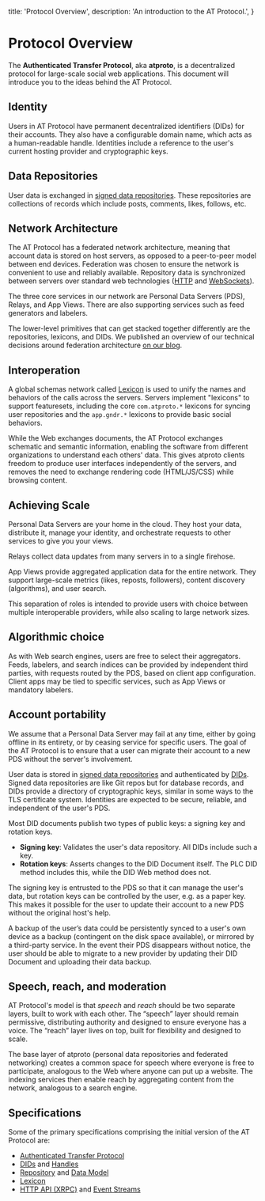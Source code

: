   title: 'Protocol Overview',
  description:
    'An introduction to the AT Protocol.',
}

# Protocol Overview

The **Authenticated Transfer Protocol**, aka **atproto**, is a decentralized protocol for large-scale social web applications. This document will introduce you to the ideas behind the AT Protocol.

## Identity

Users in AT Protocol have permanent decentralized identifiers (DIDs) for their accounts. They also have a configurable domain name, which acts as a human-readable handle. Identities include a reference to the user's current hosting provider and cryptographic keys.

## Data Repositories

User data is exchanged in [signed data repositories](/guides/data-repos). These repositories are collections of records which include posts, comments, likes, follows, etc.

## Network Architecture

The AT Protocol has a federated network architecture, meaning that account data is stored on host servers, as opposed to a peer-to-peer model between end devices. Federation was chosen to ensure the network is convenient to use and reliably available. Repository data is synchronized between servers over standard web technologies ([HTTP](/specs/xrpc) and [WebSockets](/specs/event-stream)).

The three core services in our network are Personal Data Servers (PDS), Relays, and App Views. There are also supporting services such as feed generators and labelers.

The lower-level primitives that can get stacked together differently are the repositories, lexicons, and DIDs. We published an overview of our technical decisions around federation architecture [on our blog](https://gndr.social/about/blog/5-5-2023-federation-architecture).

## Interoperation

A global schemas network called [Lexicon](/specs/lexicon) is used to unify the names and behaviors of the calls across the servers. Servers implement "lexicons" to support featuresets, including the core `com.atproto.*` lexicons for syncing user repositories and the `app.gndr.*` lexicons to provide basic social behaviors.

While the Web exchanges documents, the AT Protocol exchanges schematic and semantic information, enabling the software from different organizations to understand each others' data. This gives atproto clients freedom to produce user interfaces independently of the servers, and removes the need to exchange rendering code (HTML/JS/CSS) while browsing content.

## Achieving Scale

Personal Data Servers are your home in the cloud. They host your data, distribute it, manage your identity, and orchestrate requests to other services to give you your views.

Relays collect data updates from many servers in to a single firehose.

App Views provide aggregated application data for the entire network. They support large-scale metrics (likes, reposts, followers), content discovery (algorithms), and user search.

This separation of roles is intended to provide users with choice between multiple interoperable providers, while also scaling to large network sizes.

## Algorithmic choice

As with Web search engines, users are free to select their aggregators. Feeds, labelers, and search indices can be provided by independent third parties, with requests routed by the PDS, based on client app configuration. Client apps may be tied to specific services, such as App Views or mandatory labelers.

## Account portability

We assume that a Personal Data Server may fail at any time, either by going offline in its entirety, or by ceasing service for specific users. The goal of the AT Protocol is to ensure that a user can migrate their account to a new PDS without the server's involvement.

User data is stored in [signed data repositories](/guides/data-repos) and authenticated by [DIDs](/guides/identity). Signed data repositories are like Git repos but for database records, and DIDs provide a directory of cryptographic keys, similar in some ways to the TLS certificate system. Identities are expected to be secure, reliable, and independent of the user's PDS.

Most DID documents publish two types of public keys: a signing key and rotation keys.

* **Signing key**: Validates the user's data repository. All DIDs include such a key.
* **Rotation keys**: Asserts changes to the DID Document itself. The PLC DID method includes this, while the DID Web method does not.

The signing key is entrusted to the PDS so that it can manage the user's data, but rotation keys can be controlled by the user, e.g. as a paper key. This makes it possible for the user to update their account to a new PDS without the original host's help.

A backup of the user’s data could be persistently synced to a user's own device as a backup (contingent on the disk space available), or mirrored by a third-party service. In the event their PDS disappears without notice, the user should be able to migrate to a new provider by updating their DID Document and uploading their data backup.

## Speech, reach, and moderation

AT Protocol's model is that _speech_ and _reach_ should be two separate layers, built to work with each other. The “speech” layer should remain permissive, distributing authority and designed to ensure everyone has a voice. The “reach” layer lives on top, built for flexibility and designed to scale.

The base layer of atproto (personal data repositories and federated networking) creates a common space for speech where everyone is free to participate, analogous to the Web where anyone can put up a website. The indexing services then enable reach by aggregating content from the network, analogous to a search engine.

## Specifications

Some of the primary specifications comprising the initial version of the AT Protocol are:

- [Authenticated Transfer Protocol](/specs/atp)
- [DIDs](/specs/did) and [Handles](/specs/handle)
- [Repository](/specs/repository) and [Data Model](/specs/data-model)
- [Lexicon](/specs/lexicon)
- [HTTP API (XRPC)](/specs/xrpc) and [Event Streams](/specs/event-stream)
